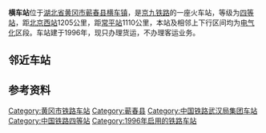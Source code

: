 {{Infobox China railway station
|车站名称 = 横车站
|图片 = 
|图片介绍 = 
|其他名称 = 
|车站拼音 = Hengche
|英文名称 = Hengche Railway Station
|车站代码 = 25269<ref>根据《中华人民共和国铁路车站代码》（GB/T10302-2010）</ref>
|电报码 = VEN
|拼音码 = HCH
|车站位置 =[[湖北省|湖北省]][[黄冈市|黄冈市]][[蕲春县|蕲春县]][[横车镇|横车镇]]
|坐标 = {{coord|30|18|55|N|115|20|56|E|display=inline,title}}
|归属 = [[武汉铁路局|武汉铁路局]][[麻城车务段|麻城车务段]]
|线路 = [[京九铁路|京九铁路]]
|车站等级 = [[四等站_(中国)|四等站]]
}} 
'''横车站'''位于[[湖北省|湖北省]][[黄冈市|黄冈市]][[蕲春县|蕲春县]][[横车镇|横车镇]]，是[[京九铁路|京九铁路]]的一座火车站，等级为[[四等站_(中国)|四等站]]，距[[北京西站|北京西站]]1205公里，距[[常平站|常平站]]1110公里，本站及相邻上下行区间均为[[电气化|电气化]]区段。车站建于1996年，现只办理货运，不办理客运业务。

==邻近车站==
{{Start rail box|[[中国铁路|中国铁路]]}}
{{s-inop|[[浠水站|浠水站]]|{{站|北京西}}方向}}
{{s-line|[[京九铁路|京九铁路]]<br />← 18km 横车站 12km →}}
{{s-inop|[[蕲春站|蕲春站]]|{{站|常平}}方向}}
{{End box}}

==参考资料==
{{reflist}}

{{京九铁路}}
[[Category:黄冈市铁路车站|Category:黄冈市铁路车站]]
[[Category:蕲春县|Category:蕲春县]]
[[Category:中国铁路武汉局集团车站|Category:中国铁路武汉局集团车站]]
[[Category:中国铁路四等站|Category:中国铁路四等站]]
[[Category:1996年启用的铁路车站|Category:1996年启用的铁路车站]]
{{铁路车站小作品}}